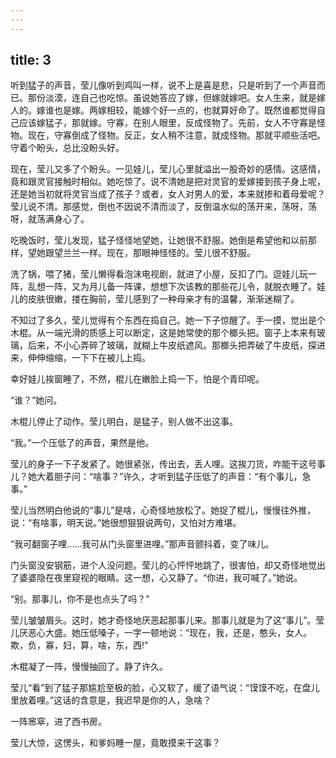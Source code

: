 ```yaml
---
---
---
```

title: 3
---



听到猛子的声音，莹儿像听到鸡叫一样，说不上是喜是悲，只是听到了一个声音而已。那份淡漠，连自己也吃惊。虽说她答应了嫁，但嫁就嫁吧。女人生来，就是嫁人的。嫁谁也是嫁。两嫁相较，能嫁个好一点的，也就算好命了。既然谁都觉得自己应该嫁猛子，那就嫁。守寡，在别人眼里，反成怪物了。先前，女人不守寡是怪物。现在，守寡倒成了怪物。反正，女人稍不注意，就成怪物。那就平顺些活吧。守着个盼头，总比没盼头好。

现在，莹儿又多了个盼头。一见娃儿，莹儿心里就溢出一股奇妙的感情。这感情，竟和跟灵官接触时相似。她吃惊了。说不清她是把对灵官的爱嫁接到孩子身上呢，还是她当初就将灵官当成了孩子？或者，女人对男人的爱，本来就掺和着母爱呢？莹儿说不清。那感觉，倒也不因说不清而淡了，反倒温水似的荡开来，荡呀，荡呀，就荡满身心了。

吃晚饭时，莹儿发现，猛子怪怪地望她，让她很不舒服。她倒是希望他和以前那样，望她跟望兰兰一样。现在，那眼神怪怪的。莹儿很不舒服。

洗了锅，喂了猪，莹儿懒得看泡沫电视剧，就进了小屋，反扣了门。逗娃儿玩一阵，乱想一阵，又为月儿备一阵课，想想下次该教的那些花儿令，就脱衣睡了。娃儿的皮肤很嫩，搂在胸前，莹儿感到了一种母亲才有的温馨，渐渐迷糊了。

不知过了多久，莹儿觉得有个东西在捣自己。她一下子惊醒了。手一摸，觉出是个木棍。从一端光滑的质感上可以断定，这是她常使的那个榔头把。窗子上本来有玻璃，后来，不小心弄碎了玻璃，就糊上牛皮纸遮风。那榔头把弄破了牛皮纸，探进来，伸伸缩缩，一下下在被儿上捣。

幸好娃儿挨窗睡了，不然，棍儿在嫩脸上捣一下，怕是个青印呢。

“谁？”她问。

木棍儿停止了动作。莹儿明白，是猛子，别人做不出这事。

“我。”一个压低了的声音，果然是他。

莹儿的身子一下子发紧了。她很紧张，传出去，丢人哩。这挨刀货，咋能干这号事儿？她大着胆子问：“啥事？”许久，才听到猛子压低了的声音：“有个事儿，急事。”

莹儿当然明白他说的“事儿”是啥，心奇怪地放松了。她捉了棍儿，慢慢往外推，说：“有啥事，明天说。”她很想狠狠说两句，又怕对方难堪。

“我可翻窗子哩……我可从门头窗里进哩。”那声音颤抖着，变了味儿。

门头窗没安钢筋，进个人没问题。莹儿的心怦怦地跳了，很害怕，却又奇怪地觉出了婆婆隐在夜里窥视的眼睛。这一想，心又静了。“你进，我可喊了。”她说。

“别。那事儿，你不是也点头了吗？”

莹儿皱皱眉头。这时，她才奇怪地厌恶起那事儿来。那事儿就是为了这“事儿”。莹儿厌恶心大盛。她压低嗓子，一字一顿地说：“现在，我，还是，憨头，女人。欺，负，寡，妇，算，啥，东，西!”

木棍凝了一阵，慢慢抽回了。静了许久。

莹儿“看”到了猛子那尴尬至极的脸，心又软了，缓了语气说：“馍馍不吃，在盘儿里放着哩。”这话的含意是，我迟早是你的人，急啥？

一阵窸窣，进了西书房。

莹儿大惊，这愣头，和爹妈睡一屋，竟敢摸来干这事？
